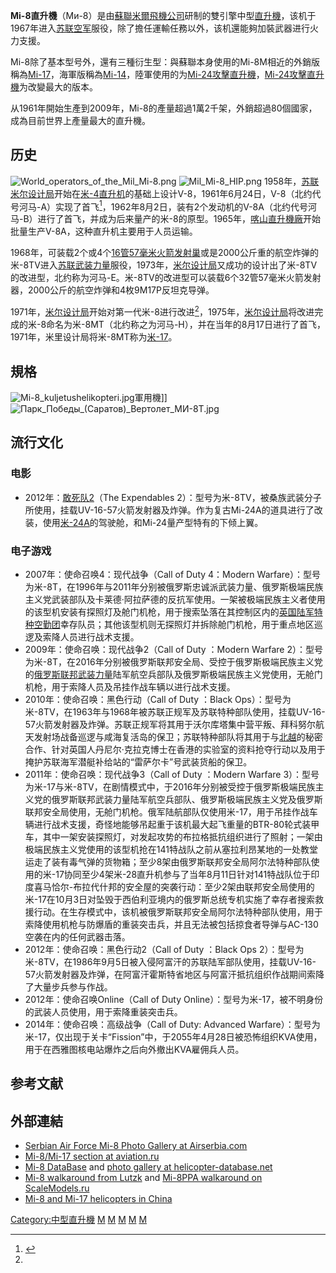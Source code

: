 {{refimprove|time=2018-08-11T17:58:20+00:00}}
{{NoteTA
|T=zh-cn:米-8直升机;  zh-hk: 米-8直升機; zh-mo: 米-8直升機; zh-sg: 米-8直升机; zh-tw:Mi-8直升機;
|1=zh-cn:米-8直升机;  zh-hk: 米-8直升機; zh-mo: 米-8直升機; zh-sg: 米-8直升机; zh-tw:Mi-8直升機;
|2=zh-cn:米-;  zh-hk: 米-; zh-mo: 米-; zh-sg: 米-; zh-tw:Mi-;
}}
{{Infobox Aircraft
|name= Mi-8直升機
|type= 運輸[[直昇機|直昇機]]
|manufacturer= 米爾莫斯科直昇機廠
|image=File:Baltic Airlines Mil Mi-8 Aladyshkin.jpg
|caption= Mi-8直升機
|designer=
|first flight= 1961年7月9日
|introduced= 1967年
|retired= 
|status=現役
|primary user= {{RUS}}
|more users= {{PRC}}<br />[[東方集團|東方集團]]各國等
|produced= 1961年 -
|number built= 12,000架
|unit cost= 400萬美金
|variants with their own articles= [[Mi-17直昇機|Mil Mi-8T/Mi-17]]
|developed into= [[Mi-14直昇機|Mi-14直昇機]] 
}}

'''Mi-8直升機'''（Ми-8）是由[[蘇聯|蘇聯]][[米尔莫斯科直升机工厂|米爾飛機公司]]研制的雙引擎中型[[直升機|直升機]]，该机于1967年进入[[苏联空军|苏联空军]]服役，除了擔任運輸任務以外，该机還能夠加裝武器进行火力支援。

Mi-8除了基本型号外，還有三種衍生型：與蘇聯本身使用的Mi-8M相近的外銷版稱為[[Mi-17|Mi-17]]，海軍版稱為[[Mi-14直昇機|Mi-14]]，陸軍使用的为[[Mi-24|Mi-24攻擊直升機]]，[[Mi-24|Mi-24攻擊直升機]]为改變最大的版本{{來源請求}}。

从1961年開始生產到2009年，Mi-8的產量超過1萬2千架，外銷超過80個國家，成為目前世界上產量最大的直升機。

==历史==
[[File:World_operators_of_the_Mil_Mi-8.png|thumb]]
[[File:Mil_Mi-8_HIP.png|thumb]]
1958年，[[苏联|苏联]][[米尔莫斯科直升机工厂|米尔设计局]]开始在[[Mi-4直昇機|米-4直升机]]的基础上设计V-8，1961年6月24日，V-8（北约代号河马-A）实现了首飞<ref name="A02">{{Cite web |url=http://mil.news.sina.com.cn/2005-07-13/1004305449.html |title=永远的河马：苏俄米-8/17直升机家族(组图) |accessdate=2013-04-18 |archive-date=2019-08-22 |archive-url=https://web.archive.org/web/20190822035418/http://mil.news.sina.com.cn/2005-07-13/1004305449.html |dead-url=no }}</ref>，1962年8月2日，装有2个发动机的V-8A（北约代号河马-B）进行了首飞，并成为后来量产的米-8的原型。1965年，[[喀山直升機廠|喀山直升機廠]]开始批量生产V-8A，这种直升机主要用于人员运输。

1968年，可装载2个或4个[[S-5航空火箭彈|16管57毫米火箭发射巢]]或是2000公斤重的航空炸弹的米-8TV进入[[苏联武装力量|苏联武装力量]]服役，1973年，[[米尔莫斯科直升机工厂|米尔设计局]]又成功的设计出了米-8TV的改进型，北约称为河马-E。米-8TV的改进型可以装载6个32管57毫米火箭发射器，2000公斤的航空炸弹和4枚9M17P反坦克导弹。

1971年，[[米尔莫斯科直升机工厂|米尔设计局]]开始对第一代米-8进行改进<ref name="A02"></ref>，1975年，[[米尔莫斯科直升机工厂|米尔设计局]]将改进完成的米-8命名为米-8MT（北约称之为河马-H），并在当年的8月17日进行了首飞，1971年，米里设计局将米-8MT称为[[米-17|米-17]]。

==規格==
[[File:Mi-8_kuljetushelikopteri.jpg|thumb]]軍用機]]
[[File:Парк_Победы_(Саратов)_Вертолет_МИ-8Т.jpg|thumb]]
{{aircraft specifications
<!-- if you do not understand how to use this template, please ask at [[Wikipedia_talk:WikiProject_Aircraft|Wikipedia talk:WikiProject Aircraft]] -->
<!-- please answer the following questions -->
| plane or copter? = copter
| jet or prop? = prop
<!-- Now, fill out the specs. Please include units where appropriate (main comes first, alt in parentheses). If an item doesn't apply, like capacity, leave it blank. For instructions on using |more general=, |more performance=, |power original=, and |thrust original= see [[Template_talk:Airtemp|Template talk:Airtemp]].
-->
|ref=Jane's All The World's Aircraft 1992-93<ref name="janes">{{cite book |editor = Mark Lambert |title = Jane's All The World's Aircraft,1992-93 |year = 1992 |publisher = Jane's Information Group |location = Coulsdon, Surrey, UK |isbn = 0-7106-0987-6}}</ref>
|crew=3人（驾驶员、副驾驶员、飞行工程师）
|capacity=<br/>
** 24名乘客或
** 1部医疗器具或24副担架与座椅或
** 3吨的内挂/外挂
| length main = 18.17 m
| length alt = 59 ft 7 in
| span main = 21.29 m
| span alt = 69 ft 10 in
| height main = 5.65 m
| height alt = 18 ft 6 in
| area main = 356 m²
| area alt = 3,832 ft²
| empty weight main = 7,260 kg
| empty weight alt = 16,007 lb
| loaded weight main = 11,100 kg
| loaded weight alt = 24,470 lb
| max takeoff weight main = 12,000 kg
| max takeoff weight alt = 26,455 lb
| more general = '''滿油料負載:''' 3,700 l (977 US gal）
| engine (prop) = Klimov TV3-117Mt
| type of prop = 渦扇發動機
| number of props = 2
| power main = 1,454 kW
| power alt = 1,950 shp
| max speed main = 260 km/h
| max speed alt = 140 kt
| range main = 450 km
| range alt = 280 mi
| ferry range main = 960 km
| ferry range alt = 596 mi
| ceiling main = 4,500 m
| ceiling alt = 14,765 ft
| climb rate main =
| climb rate alt =
| loading main =
| loading alt =
| power/mass main =
| power/mass alt =
| more performance =
| armament =
* 超過 1,500 [[kg|kg]] (3,300 lb) 的六個掛載點，可掛57 mm [[S-5航空火箭彈|S-5多管火箭艙]]或80 mm [[S-8航空火箭彈|S-8多管火箭艙]]，炸彈，[[9M17|9M17]] Phalanga 反戰車飛彈。
}}

==流行文化==

=== 电影 ===

* 2012年：[[敢死队2|敢死队2]]（The Expendables 2）：型号为米-8TV，被桑族武装分子所使用，挂载UV-16-57火箭发射器及炸弹。作为复古Mi-24A的道具进行了改装，使用[[米-24|米-24A]]的驾驶舱，和Mi-24量产型特有的下倾上翼。

=== 电子游戏 ===

* 2007年：使命召唤4：现代战争（Call of Duty 4：Modern Warfare）：型号为米-8T，在1996年与2011年分别被俄罗斯忠诚派武装力量、俄罗斯极端民族主义党武装部队及卡莱德·阿拉萨德的反抗军使用。一架被极端民族主义者使用的该型机安装有探照灯及舱门机枪，用于搜索坠落在其控制区内的[[特种空勤团|英国陆军特种空勤团]]幸存队员；其他该型机则无探照灯并拆除舱门机枪，用于重点地区巡逻及索降人员进行战术支援。
* 2009年：使命召唤：现代战争2（Call of Duty ：Modern Warfare 2）：型号为米-8T，在2016年分别被俄罗斯联邦安全局、受控于俄罗斯极端民族主义党的[[俄罗斯联邦武装力量|俄罗斯联邦武装力量]]陆军航空兵部队及俄罗斯极端民族主义党使用，无舱门机枪，用于索降人员及吊挂作战车辆以进行战术支援。
* 2010年：使命召唤：黑色行动（Call of Duty ：Black Ops）：型号为米-8TV，在1963年与1968年被苏联正规军及苏联特种部队使用，挂载UV-16-57火箭发射器及炸弹。苏联正规军将其用于沃尔库塔集中营平叛、拜科努尔航天发射场战备巡逻与咸海复活岛的保卫；苏联特种部队将其用于与[[北越|北越]]的秘密合作、针对英国人丹尼尔·克拉克博士在香港的实验室的资料抢夺行动以及用于掩护苏联海军潜艇补给站的“雷萨尔卡”号武装货船的保卫。
* 2011年：使命召唤：现代战争3（Call of Duty ：Modern Warfare 3）：型号为米-17与米-8TV，在剧情模式中，于2016年分别被受控于俄罗斯极端民族主义党的俄罗斯联邦武装力量陆军航空兵部队、俄罗斯极端民族主义党及俄罗斯联邦安全局使用，无舱门机枪。俄军陆航部队仅使用米-17，用于吊挂作战车辆进行战术支援，奇怪地能够吊起重于该机最大起飞重量的BTR-80轮式装甲车，其中一架安装探照灯，对发起攻势的布拉格抵抗组织进行了照射；一架由极端民族主义党使用的该型机抢在141特战队之前从塞拉利昂某地的一处教堂运走了装有毒气弹的货物箱；至少8架由俄罗斯联邦安全局阿尔法特种部队使用的米-17协同至少4架米-28直升机参与了当年8月11日针对141特战队位于印度喜马恰尔-布拉代什邦的安全屋的突袭行动：至少2架由联邦安全局使用的米-17在10月3日对坠毁于西伯利亚境内的俄罗斯总统专机实施了幸存者搜索救援行动。在生存模式中，该机被俄罗斯联邦安全局阿尔法特种部队使用，用于索降使用机枪与防爆盾的重装突击兵，并且无法被包括掠食者导弹与AC-130空袭在内的任何武器击落。
* 2012年：使命召唤：黑色行动2（Call of Duty ：Black Ops 2）：型号为米-8TV，在1986年9月5日被入侵阿富汗的苏联陆军部队使用，挂载UV-16-57火箭发射器及炸弹，在阿富汗霍斯特省地区与阿富汗抵抗组织作战期间索降了大量步兵参与作战。
* 2012年：使命召唤Online（Call of Duty Online）：型号为米-17，被不明身份的武装人员使用，用于索降重装突击兵。
* 2014年：使命召唤：高级战争（Call of Duty: Advanced Warfare）：型号为米-17，仅出现于关卡“Fission”中，于2055年4月28日被恐怖组织KVA使用，用于在西雅图核电站爆炸之后向外撤出KVA雇佣兵人员。
==参考文献==
{{reflist}}

==外部連結==
{{commons|Mil Mi-8}}
{{refbegin}}
* [http://www.airserbia.com/photo/list/30 Serbian Air Force Mi-8 Photo Gallery at Airserbia.com] {{Wayback|url=http://www.airserbia.com/photo/list/30 |date=20120308030004 }}
* [https://web.archive.org/web/20060514065019/http://www.aviation.ru/Mi/#17#17 Mi-8/Mi-17 section at aviation.ru]
* [http://www.helicopter-database.net/mi8.php Mi-8 DataBase] {{Wayback|url=http://www.helicopter-database.net/mi8.php |date=20171010135800 }} and [http://www.helicopter-database.net/photo.php photo gallery at helicopter-database.net] {{Wayback|url=http://www.helicopter-database.net/photo.php |date=20190103170633 }}
* [http://scalemodels.ru/modules/photo/viewcat_cid_87.html Mi-8 walkaround from Lutzk] {{Wayback|url=http://scalemodels.ru/modules/photo/viewcat_cid_87.html |date=20201019162529 }} and [http://scalemodels.ru/modules/photo/viewcat_cid_135.html Mi-8PPA walkaround on ScaleModels.ru] {{Wayback|url=http://scalemodels.ru/modules/photo/viewcat_cid_135.html |date=20201025082823 }}
* [https://web.archive.org/web/20141008091345/http://airforceworld.com/pla/mi8-mi17-helicopter-china.htm Mi-8 and Mi-17 helicopters in China] 
{{refend}}

{{米系列直升机}}
{{中国人民解放军军用飞机}}

{{Authority control}}
[[Category:中型直升機|Category:中型直升機]]
[[Category:蘇聯航空器|M]]
[[Category:俄羅斯航空器|M]]
[[Category:軍用直升機|M]]
[[Category:米爾設計局|M]]
[[Category:中國解放軍直昇機|M]]